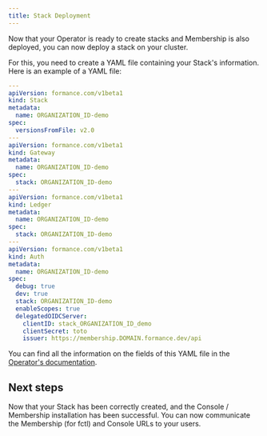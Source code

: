 ```yaml
---
title: Stack Deployment
---
```


Now that your Operator is ready to create stacks and Membership is also deployed, you can now deploy a stack on your cluster.

For this, you need to create a YAML file containing your Stack's information. Here is an example of a YAML file:

```yaml
---
apiVersion: formance.com/v1beta1
kind: Stack
metadata:
  name: ORGANIZATION_ID-demo
spec:
  versionsFromFile: v2.0
---
apiVersion: formance.com/v1beta1
kind: Gateway
metadata:
  name: ORGANIZATION_ID-demo
spec:
  stack: ORGANIZATION_ID-demo
---
apiVersion: formance.com/v1beta1
kind: Ledger
metadata:
  name: ORGANIZATION_ID-demo
spec:
  stack: ORGANIZATION_ID-demo
---
apiVersion: formance.com/v1beta1
kind: Auth
metadata:
  name: ORGANIZATION_ID-demo
spec:
  debug: true
  dev: true
  stack: ORGANIZATION_ID-demo
  enableScopes: true
  delegatedOIDCServer:
    clientID: stack_ORGANIZATION_ID_demo
    clientSecret: toto
    issuer: https://membership.DOMAIN.formance.dev/api
```

You can find all the information on the fields of this YAML file in the [Operator's documentation](/next/operator/Modules/Stack).

## Next steps
Now that your Stack has been correctly created, and the Console / Membership installation has been successful.
You can now communicate the Membership (for fctl) and Console URLs to your users.